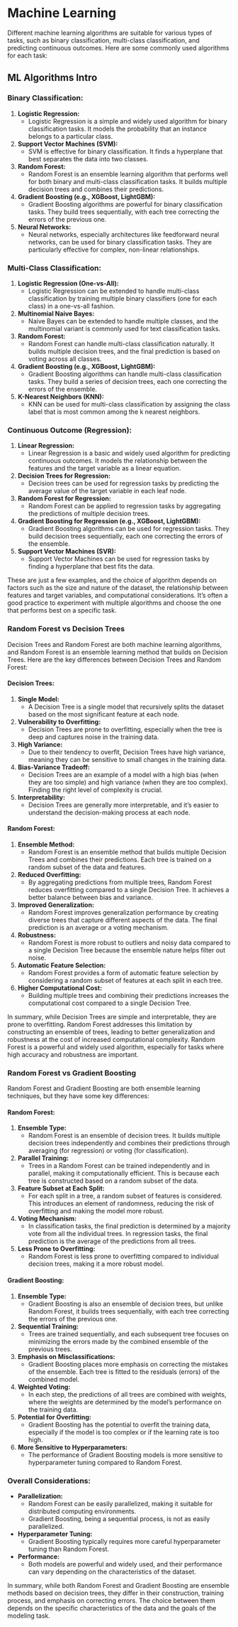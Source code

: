 # Machine Learning

Different machine learning algorithms are suitable for various types of tasks, such as binary classification, multi-class classification, and predicting continuous outcomes. Here are some commonly used algorithms for each task:

## ML Algorithms Intro

### Binary Classification:

1. **Logistic Regression:**
   - Logistic Regression is a simple and widely used algorithm for binary classification tasks. It models the probability that an instance belongs to a particular class.

2. **Support Vector Machines (SVM):**
   - SVM is effective for binary classification. It finds a hyperplane that best separates the data into two classes.

3. **Random Forest:**
   - Random Forest is an ensemble learning algorithm that performs well for both binary and multi-class classification tasks. It builds multiple decision trees and combines their predictions.

4. **Gradient Boosting (e.g., XGBoost, LightGBM):**
   - Gradient Boosting algorithms are powerful for binary classification tasks. They build trees sequentially, with each tree correcting the errors of the previous one.

5. **Neural Networks:**
   - Neural networks, especially architectures like feedforward neural networks, can be used for binary classification tasks. They are particularly effective for complex, non-linear relationships.

### Multi-Class Classification:

1. **Logistic Regression (One-vs-All):**
   - Logistic Regression can be extended to handle multi-class classification by training multiple binary classifiers (one for each class) in a one-vs-all fashion.

2. **Multinomial Naive Bayes:**
   - Naive Bayes can be extended to handle multiple classes, and the multinomial variant is commonly used for text classification tasks.

3. **Random Forest:**
   - Random Forest can handle multi-class classification naturally. It builds multiple decision trees, and the final prediction is based on voting across all classes.

4. **Gradient Boosting (e.g., XGBoost, LightGBM):**
   - Gradient Boosting algorithms can handle multi-class classification tasks. They build a series of decision trees, each one correcting the errors of the ensemble.

5. **K-Nearest Neighbors (KNN):**
   - KNN can be used for multi-class classification by assigning the class label that is most common among the k nearest neighbors.

### Continuous Outcome (Regression):

1. **Linear Regression:**
   - Linear Regression is a basic and widely used algorithm for predicting continuous outcomes. It models the relationship between the features and the target variable as a linear equation.

2. **Decision Trees for Regression:**
   - Decision trees can be used for regression tasks by predicting the average value of the target variable in each leaf node.

3. **Random Forest for Regression:**
   - Random Forest can be applied to regression tasks by aggregating the predictions of multiple decision trees.

4. **Gradient Boosting for Regression (e.g., XGBoost, LightGBM):**
   - Gradient Boosting algorithms can be used for regression tasks. They build decision trees sequentially, each one correcting the errors of the ensemble.

5. **Support Vector Machines (SVR):**
   - Support Vector Machines can be used for regression tasks by finding a hyperplane that best fits the data.

These are just a few examples, and the choice of algorithm depends on factors such as the size and nature of the dataset, the relationship between features and target variables, and computational considerations. It's often a good practice to experiment with multiple algorithms and choose the one that performs best on a specific task.


### Random Forest vs Decision Trees

Decision Trees and Random Forest are both machine learning algorithms, and Random Forest is an ensemble learning method that builds on Decision Trees. Here are the key differences between Decision Trees and Random Forest:

#### Decision Trees:

1. **Single Model:**
   - A Decision Tree is a single model that recursively splits the dataset based on the most significant feature at each node.

2. **Vulnerability to Overfitting:**
   - Decision Trees are prone to overfitting, especially when the tree is deep and captures noise in the training data.

3. **High Variance:**
   - Due to their tendency to overfit, Decision Trees have high variance, meaning they can be sensitive to small changes in the training data.

4. **Bias-Variance Tradeoff:**
   - Decision Trees are an example of a model with a high bias (when they are too simple) and high variance (when they are too complex). Finding the right level of complexity is crucial.

5. **Interpretability:**
   - Decision Trees are generally more interpretable, and it's easier to understand the decision-making process at each node.

#### Random Forest:

1. **Ensemble Method:**
   - Random Forest is an ensemble method that builds multiple Decision Trees and combines their predictions. Each tree is trained on a random subset of the data and features.

2. **Reduced Overfitting:**
   - By aggregating predictions from multiple trees, Random Forest reduces overfitting compared to a single Decision Tree. It achieves a better balance between bias and variance.

3. **Improved Generalization:**
   - Random Forest improves generalization performance by creating diverse trees that capture different aspects of the data. The final prediction is an average or a voting mechanism.

4. **Robustness:**
   - Random Forest is more robust to outliers and noisy data compared to a single Decision Tree because the ensemble nature helps filter out noise.

5. **Automatic Feature Selection:**
   - Random Forest provides a form of automatic feature selection by considering a random subset of features at each split in each tree.

6. **Higher Computational Cost:**
   - Building multiple trees and combining their predictions increases the computational cost compared to a single Decision Tree.

In summary, while Decision Trees are simple and interpretable, they are prone to overfitting. Random Forest addresses this limitation by constructing an ensemble of trees, leading to better generalization and robustness at the cost of increased computational complexity. Random Forest is a powerful and widely used algorithm, especially for tasks where high accuracy and robustness are important.

### Random Forest vs Gradient Boosting

Random Forest and Gradient Boosting are both ensemble learning techniques, but they have some key differences:

#### Random Forest:

1. **Ensemble Type:**
   - Random Forest is an ensemble of decision trees. It builds multiple decision trees independently and combines their predictions through averaging (for regression) or voting (for classification).

2. **Parallel Training:**
   - Trees in a Random Forest can be trained independently and in parallel, making it computationally efficient. This is because each tree is constructed based on a random subset of the data.

3. **Feature Subset at Each Split:**
   - For each split in a tree, a random subset of features is considered. This introduces an element of randomness, reducing the risk of overfitting and making the model more robust.

4. **Voting Mechanism:**
   - In classification tasks, the final prediction is determined by a majority vote from all the individual trees. In regression tasks, the final prediction is the average of the predictions from all trees.

5. **Less Prone to Overfitting:**
   - Random Forest is less prone to overfitting compared to individual decision trees, making it a more robust model.

#### Gradient Boosting:

1. **Ensemble Type:**
   - Gradient Boosting is also an ensemble of decision trees, but unlike Random Forest, it builds trees sequentially, with each tree correcting the errors of the previous one.

2. **Sequential Training:**
   - Trees are trained sequentially, and each subsequent tree focuses on minimizing the errors made by the combined ensemble of the previous trees.

3. **Emphasis on Misclassifications:**
   - Gradient Boosting places more emphasis on correcting the mistakes of the ensemble. Each tree is fitted to the residuals (errors) of the combined model.

4. **Weighted Voting:**
   - In each step, the predictions of all trees are combined with weights, where the weights are determined by the model's performance on the training data.

5. **Potential for Overfitting:**
   - Gradient Boosting has the potential to overfit the training data, especially if the model is too complex or if the learning rate is too high.

6. **More Sensitive to Hyperparameters:**
   - The performance of Gradient Boosting models is more sensitive to hyperparameter tuning compared to Random Forest.

### Overall Considerations:

- **Parallelization:**
  - Random Forest can be easily parallelized, making it suitable for distributed computing environments.
  - Gradient Boosting, being a sequential process, is not as easily parallelized.

- **Hyperparameter Tuning:**
  - Gradient Boosting typically requires more careful hyperparameter tuning than Random Forest.

- **Performance:**
  - Both models are powerful and widely used, and their performance can vary depending on the characteristics of the dataset.

In summary, while both Random Forest and Gradient Boosting are ensemble methods based on decision trees, they differ in their construction, training process, and emphasis on correcting errors. The choice between them depends on the specific characteristics of the data and the goals of the modeling task.


